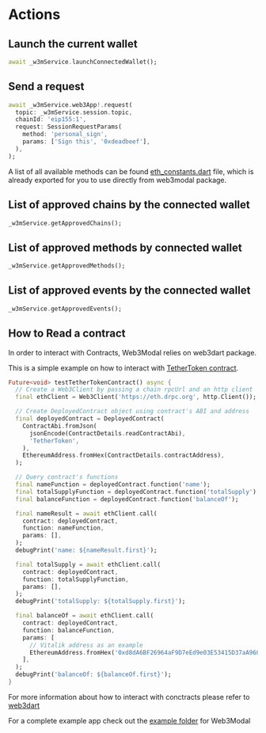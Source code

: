# Actions

## Launch the current wallet

```dart
await _w3mService.launchConnectedWallet();
```

## Send a request

```dart
await _w3mService.web3App!.request(
  topic: _w3mService.session.topic,
  chainId: 'eip155:1',
  request: SessionRequestParams(
    method: 'personal_sign',
    params: ['Sign this', '0xdeadbeef'],
  ),
);
```

A list of all available methods can be found [eth_constants.dart](https://github.com/WalletConnect/Web3ModalFlutter/blob/master/lib/constants/eth_constants.dart) file, which is already exported for you to use directly from web3modal package.

## List of approved chains by the connected wallet

```dart
_w3mService.getApprovedChains();
```

## List of approved methods by connected wallet

```dart
_w3mService.getApprovedMethods();
```

## List of approved events by the connected wallet

```dart
_w3mService.getApprovedEvents();
```


## How to Read a contract

In order to interact with Contracts, Web3Modal relies on web3dart package.

This is a simple example on how to interact with [TetherToken contract](https://etherscan.io/address/0xdac17f958d2ee523a2206206994597c13d831ec7#code).

```dart
Future<void> testTetherTokenContract() async {
  // Create a Web3Client by passing a chain rpcUrl and an http client
  final ethClient = Web3Client('https://eth.drpc.org', http.Client());

  // Create DeployedContract object using contract's ABI and address
  final deployedContract = DeployedContract(
    ContractAbi.fromJson(
      jsonEncode(ContractDetails.readContractAbi),
      'TetherToken',
    ),
    EthereumAddress.fromHex(ContractDetails.contractAddress),
  );

  // Query contract's functions
  final nameFunction = deployedContract.function('name');
  final totalSupplyFunction = deployedContract.function('totalSupply');
  final balanceFunction = deployedContract.function('balanceOf');

  final nameResult = await ethClient.call(
    contract: deployedContract,
    function: nameFunction,
    params: [],
  );
  debugPrint('name: ${nameResult.first}');

  final totalSupply = await ethClient.call(
    contract: deployedContract,
    function: totalSupplyFunction,
    params: [],
  );
  debugPrint('totalSupply: ${totalSupply.first}');

  final balanceOf = await ethClient.call(
    contract: deployedContract,
    function: balanceFunction,
    params: [
      // Vitalik address as an example
      EthereumAddress.fromHex('0xd8dA6BF26964aF9D7eEd9e03E53415D37aA96045'),
    ],
  );
  debugPrint('balanceOf: ${balanceOf.first}');
}
```

For more information about how to interact with conctracts please refer to [web3dart](https://pub.dev/packages/web3dart)

For a complete example app check out the [example folder](https://github.com/WalletConnect/Web3ModalFlutter/tree/master/example) for Web3Modal